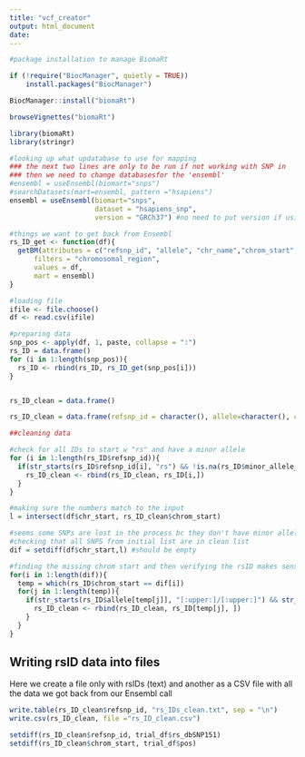 ```yaml
---
title: "vcf_creator"
output: html_document
date: 
---
```


```r
#package installation to manage BiomaRt

if (!require("BiocManager", quietly = TRUE))
    install.packages("BiocManager")

BiocManager::install("biomaRt")
```

```r
browseVignettes("biomaRt")
```

```r
library(biomaRt)
library(stringr)
```

```r
#looking up what updatabase to use for mapping
### the next two lines are only to be run if not working with SNP in 
### then we need to change databasesfor the 'ensembl'
#ensembl = useEnsembl(biomart="snps")
#searchDatasets(mart=ensembl, pattern ="hsapiens")
ensembl = useEnsembl(biomart="snps", 
                     dataset = "hsapiens_snp", 
                     version = "GRCh37") #no need to put version if using latest
```

```r
#things we want to get back from Ensembl
rs_ID_get <- function(df){
  getBM(attributes = c("refsnp_id", "allele", "chr_name","chrom_start", "allele_1", "minor_allele", "minor_allele_freq", "clinical_significance"),
      filters = "chromosomal_region",
      values = df,
      mart = ensembl)
}
```

```r
#loading file
ifile <- file.choose()
df <- read.csv(ifile)

#preparing data
snp_pos <- apply(df, 1, paste, collapse = ":")
rs_ID = data.frame()
for (i in 1:length(snp_pos)){
  rs_ID <- rbind(rs_ID, rs_ID_get(snp_pos[i]))
}


rs_ID_clean = data.frame()

rs_ID_clean = data.frame(refsnp_id = character(), allele=character(), chr_name=integer(),chrom_start=integer(), allele_1=character(), minor_allele=character(), minor_allele_freq=integer(), clinical_significance=character())

##cleaning data

#check for all IDs to start w "rs" and have a minor allele
for (i in 1:length(rs_ID$refsnp_id)){
  if(str_starts(rs_ID$refsnp_id[i], "rs") && !is.na(rs_ID$minor_allele_freq[i])){
    rs_ID_clean <- rbind(rs_ID_clean, rs_ID[i,])
  }
}

#making sure the numbers match to the input
l = intersect(df$chr_start, rs_ID_clean$chrom_start)

#seems some SNPs are lost in the process bc they don't have minor allele
#checking that all SNPS from initial list are in clean list
dif = setdiff(df$chr_start,l) #should be empty

#finding the missing chrom start and then verifying the rsID makes sense
for(i in 1:length(dif)){
  temp = which(rs_ID$chrom_start == dif[i])
  for(j in 1:length(temp)){
    if(str_starts(rs_ID$allele[temp[j]], "[:upper:]/[:upper:]") && str_starts(rs_ID$refsnp_id[temp[j]], "rs")){
      rs_ID_clean <- rbind(rs_ID_clean, rs_ID[temp[j], ])
    }
  }
}

```

## Writing rsID data into files
Here we create a file only with rsIDs (text) and another as a CSV file with all the data we got back from our Ensembl call

```r
write.table(rs_ID_clean$refsnp_id, "rs_IDs_clean.txt", sep = "\n")
write.csv(rs_ID_clean, file ="rs_ID_clean.csv")

setdiff(rs_ID_clean$refsnp_id, trial_df$rs_dbSNP151)
setdiff(rs_ID_clean$chrom_start, trial_df$pos)
```




